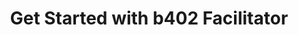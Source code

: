 ---
title: Get Started with b402 Facilitator
description: 'Agent identity and payment mechanism in b402'
icon: coin-vertical
---